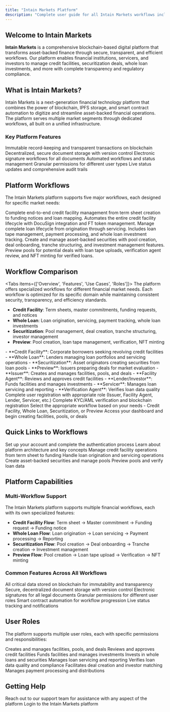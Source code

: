 ```yaml
---
title: "Intain Markets Platform"
description: "Complete user guide for all Intain Markets workflows including credit facility, whole loan, securitization, preview, and verification flows"
---
```


## Welcome to Intain Markets

**Intain Markets** is a comprehensive blockchain-based digital platform that transforms asset-backed finance through secure, transparent, and efficient workflows. Our platform enables financial institutions, servicers, and investors to manage credit facilities, securitization deals, whole loan investments, and more with complete transparency and regulatory compliance.

## What is Intain Markets?

Intain Markets is a next-generation financial technology platform that combines the power of blockchain, IPFS storage, and smart contract automation to digitize and streamline asset-backed financial operations. The platform serves multiple market segments through dedicated workflows, all built on a unified infrastructure.

### Key Platform Features

<CardGroup cols={3}>
  <Card title="Blockchain Technology" icon="link">
    Immutable record-keeping and transparent transactions on blockchain
  </Card>
  <Card title="IPFS Storage" icon="cloud">
    Decentralized, secure document storage with version control
  </Card>
  <Card title="DocuSign Integration" icon="signature">
    Electronic signature workflows for all documents
  </Card>
  <Card title="Smart Automation" icon="robot">
    Automated workflows and status management
  </Card>
  <Card title="Role-Based Access" icon="users">
    Granular permissions for different user types
  </Card>
  <Card title="Real-Time Tracking" icon="chart-line">
    Live status updates and comprehensive audit trails
  </Card>
</CardGroup>

## Platform Workflows

The Intain Markets platform supports five major workflows, each designed for specific market needs:

<CardGroup cols={2}>
  <Card title="Credit Facility" icon="briefcase" href="/user-guide/credit-facility/overview">
    Complete end-to-end credit facility management from term sheet creation to funding notices and loan mapping. Automates the entire credit facility lifecycle with DocuSign integration and FT token management.
  </Card>
  <Card title="Whole Loan Investment" icon="file-invoice-dollar" href="/user-guide/whole-loan/overview">
    Manage complete loan lifecycle from origination through servicing. Includes loan tape management, payment processing, and whole loan investment tracking.
  </Card>
  <Card title="Securitization" icon="coins" href="/user-guide/securitization/overview">
    Create and manage asset-backed securities with pool creation, deal onboarding, tranche structuring, and investment management features.
  </Card>
  <Card title="Preview & Verification" icon="check-circle" href="/user-guide/preview/overview">
    Preview pools for potential deals with loan tape uploads, verification agent review, and NFT minting for verified loans.
  </Card>
</CardGroup>

## Workflow Comparison

<Tabs items={['Overview', 'Features', 'Use Cases', 'Roles']}>
  <Tab>
  The platform offers specialized workflows for different financial market needs. Each workflow is optimized for its specific domain while maintaining consistent security, transparency, and efficiency standards.
  </Tab>
  <Tab>
  - **Credit Facility**: Term sheets, master commitments, funding requests, and notices
  - **Whole Loan**: Loan origination, servicing, payment tracking, whole loan investments
  - **Securitization**: Pool management, deal creation, tranche structuring, investor management
  - **Preview**: Pool creation, loan tape management, verification, NFT minting
  </Tab>
  <Tab>
  - **Credit Facility**: Corporate borrowers seeking revolving credit facilities
  - **Whole Loan**: Lenders managing loan portfolios and servicing operations
  - **Securitization**: Asset originators creating securities from loan pools
  - **Preview**: Issuers preparing deals for market evaluation
  </Tab>
  <Tab>
  - **Issuer**: Creates and manages facilities, pools, and deals
  - **Facility Agent**: Reviews and approves credit facilities
  - **Lender/Investor**: Funds facilities and manages investments
  - **Servicer**: Manages loan servicing and reporting
  - **Verification Agent**: Verifies loan data quality
  </Tab>
</Tabs>

<Steps>
  <Step title="Register Your Account">
    Complete user registration with appropriate role (Issuer, Facility Agent, Lender, Servicer, etc.)
  </Step>
  <Step title="Complete Verification">
    Complete KYC/AML verification and blockchain registration
  </Step>
  <Step title="Choose Your Workflow">
    Select the appropriate workflow based on your needs - Credit Facility, Whole Loan, Securitization, or Preview
  </Step>
  <Step title="Start Managing">
    Access your dashboard and begin creating facilities, pools, or deals
  </Step>
</Steps>

## Quick Links to Workflows

<CardGroup cols={2}>
  <Card title="User Registration" icon="user-plus" href="/user-guide/registration">
    Set up your account and complete the authentication process
  </Card>
  <Card title="Platform Overview" icon="layer-group" href="/user-guide/overview">
    Learn about platform architecture and key concepts
  </Card>
  <Card title="Credit Facility" icon="briefcase" href="/user-guide/credit-facility/overview">
    Manage credit facility operations from term sheet to funding
  </Card>
  <Card title="Whole Loan" icon="file-invoice-dollar" href="/user-guide/whole-loan/overview">
    Handle loan origination and servicing operations
  </Card>
  <Card title="Securitization" icon="coins" href="/user-guide/securitization/overview">
    Create asset-backed securities and manage pools
  </Card>
  <Card title="Preview & Verification" icon="check-circle" href="/user-guide/preview/overview">
    Preview pools and verify loan data
  </Card>
</CardGroup>

## Platform Capabilities

### Multi-Workflow Support

The Intain Markets platform supports multiple financial workflows, each with its own specialized features:

- **Credit Facility Flow**: Term sheet → Master commitment → Funding request → Funding notice
- **Whole Loan Flow**: Loan origination → Loan servicing → Payment processing → Reporting  
- **Securitization Flow**: Pool creation → Deal onboarding → Tranche creation → Investment management
- **Preview Flow**: Pool creation → Loan tape upload → Verification → NFT minting

### Common Features Across All Workflows

<CardGroup cols={3}>
  <Card title="Blockchain Storage" icon="database">
    All critical data stored on blockchain for immutability and transparency
  </Card>
  <Card title="IPFS Documents" icon="folder-open">
    Secure, decentralized document storage with version control
  </Card>
  <Card title="DocuSign Workflows" icon="signature">
    Electronic signatures for all legal documents
  </Card>
  <Card title="Role-Based Access" icon="shield-alt">
    Granular permissions for different user roles
  </Card>
  <Card title="Automated Processing" icon="cogs">
    Smart contract automation for workflow progression
  </Card>
  <Card title="Real-Time Updates" icon="sync">
    Live status tracking and notifications
  </Card>
</CardGroup>

## User Roles

The platform supports multiple user roles, each with specific permissions and responsibilities:

<CardGroup cols={3}>
  <Card title="Issuer" icon="building">
    Creates and manages facilities, pools, and deals
  </Card>
  <Card title="Facility Agent" icon="user-tie">
    Reviews and approves credit facilities
  </Card>
  <Card title="Lender" icon="money-bill-wave">
    Funds facilities and manages investments
  </Card>
  <Card title="Investor" icon="hand-holding-usd">
    Invests in whole loans and securities
  </Card>
  <Card title="Servicer" icon="cogs">
    Manages loan servicing and reporting
  </Card>
  <Card title="Verification Agent" icon="check-circle">
    Verifies loan data quality and compliance
  </Card>
  <Card title="Market Maker" icon="users">
    Facilitates deal creation and investor matching
  </Card>
  <Card title="Paying Agent" icon="file-invoice">
    Manages payment processing and distributions
  </Card>
</CardGroup>

## Getting Help

<Card title="Contact Support" icon="headset" href="mailto:support@intainft.com">
  Reach out to our support team for assistance with any aspect of the platform
</Card>

<Card title="Access Platform" icon="rocket" href="https://intainmarkets.us/">
  Login to the Intain Markets platform
</Card>